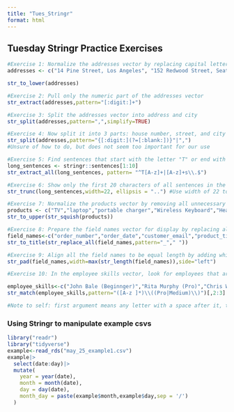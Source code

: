 ```yaml
---
title: "Tues_Stringr"
format: html
---
```


## Tuesday Stringr Practice Exercises

```r
#Exercise 1: Normalize the addresses vector by replacing capital letters with lowercase ones
addresses <- c("14 Pine Street, Los Angeles", "152 Redwood Street, Seattle", "8 Washington Boulevard, New York")

str_to_lower(addresses)

#Exercise 2: Pull only the numeric part of the addresses vector
str_extract(addresses,pattern="[:digit:]+")

#Exercise 3: Split the addresses vector into address and city
str_split(addresses,pattern=",",simplify=TRUE)

#Exercise 4: Now split it into 3 parts: house number, street, and city
str_split(addresses,pattern="{[:digit:](?=[:blank:])}"|",")
#Unsure of how to do, but does not seem too important for our use

```

```r
#Exercise 5: Find sentences that start with the letter "T" or end with "s". If the sentence both starts with T and ends in s, show both the first and last words
long_sentences <- stringr::sentences[1:10]
str_extract_all(long_sentences, pattern= "^T[A-z]+|[A-z]+s\\.$")

#Exercise 6: Show only the first 20 characters of all sentences in the vector. To indicate that you removed some characters, use two consecutive periods at the end of each sentence
str_trunc(long_sentences,width=22, ellipsis = "..") #Use width of 22 to account for the ellipsis

#Exercise 7: Normalize the products vector by removing all unnecessary white spaces and by capitalizing all letters
products <- c("TV","laptop","portable charger","Wireless Keyboard","HeadPhones")
str_to_upper(str_squish(products))

```

```r
#Exercise 8: Prepare the field names vector for display by replacing all the underscores with spaces and convering it to title-case
field_names<-c("order_number","order_date","customer_email","product_title","amount")
str_to_title(str_replace_all(field_names,pattern="_"," "))

#Exercise 9: Align all the field names to be equal length by adding whitespace to the beginning of the relevant strings
str_pad(field_names,width=max(str_length(field_names)),side="left")

```

```r
#Exercise 10: In the employee skills vector, look for employees that are "pro" or "medium". Your output should be a matrix with employee name in the first column and the skill level without parenthesis in the second column. Employees that are not qualified should get missing values in both columns

employee_skills<-c("John Bale (Beginnger)","Rita Murphy (Pro)","Chris White (Pro)","Sarah Reid (Medium)")
str_match(employee_skills,pattern="([A-z ]*)\\((Pro|Medium)\\)")[,2:3]

#Note to self: first argument means any letter with a space after it, then the \\pro or med argument makes groups basically, which excludes beginners. then the [,2:3] makes it only display the name and experience column, excluding the full "name (experience)" column
```

### Using Stringr to manipulate example csvs

```r
library("readr")
library("tidyverse")
example<-read_rds("may_25_example1.csv")
example|>
  select(date:day)|>
  mutate(
    year = year(date),
    month = month(date),
    day = day(date),
    month_day = paste(example$month,example$day,sep = '/')
  )

```

```r

```
